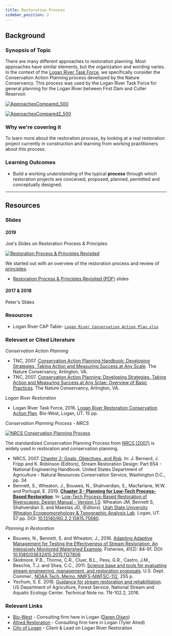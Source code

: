 ```yaml
---
title: Restoration Process
sidebar_position: 2
---
```


## Background

### Synopsis of Topic

There are many different approaches to restoration planning. Most approaches have similar elements, but the organization and wording varies. In the context of the [Logan River Task Force](/Course_Topics/WATS_5340/Project/Logan.html), we  specifically consider the Conservation Action Planning process developed by the Nature Conservancy. This process was used by the Logan River Task Force for general planning for the Logan River between First Dam and Cutler Reservoir. 

[![ApproachesCompared_500](/img/ApproachesCompared_500.png)](/img/ApproachesCompared.png)

[![ApproachesCompared2_500](/img/ApproachesCompared2_500.png)](/img/ApproachesCompared2.png)

### Why we're covering it

To learn more about the restoration process, by looking at a real restoration project currently in construction and learning from working practitioners about this process. 

### Learning Outcomes

* Build a working *understanding* of the typical **process** through which restoration projects are conceived, proposed, planned, permitted and conceptually designed. 

------
## Resources

### Slides


#### 2019

Joe's Slides on Restoration Process & Principles

[![Restoration Process & Principles Revisited](/img/lectures/2019_WATS5340_Week02.png)](https://s3-us-west-2.amazonaws.com/etalweb.joewheaton.org/Courses/WATS5340/2019/2_Restoration_Process%26Principles.pdf)

We started out with an overview of the restoration process and review of [principles](/Course_Topics/WATS_5340/Principles).

- [Restoration Process & Principles Revisited (PDF)](https://s3-us-west-2.amazonaws.com/etalweb.joewheaton.org/Courses/WATS5340/2019/2_Restoration_Process%26Principles.pdf) slides

#### 2017 & 2018

Peter's Slides

<GoogleSlides src="https://docs.google.com/presentation/d/e/2PACX-1vQHBau1JxUEdypuwXyMJfBes0zGgLoN3_0YhQMAegj9MikVRdWaUKJLHo6kX5ywI6a25gFcfMWFOW96/embed?start=false&loop=false&delayms=3000" width="550" height="400" />


###  Resources
- Logan River CAP Table- [`Logan River Conservation Action Plan.xlsx`](https://usu.box.com/s/bavz45cvba1eyg8exg4734hjq1i3epg3) 

### Relevant or Cited Literature

*Conservation Action Planning*
- TNC, 2007. [Conservation Action Planning Handbook: Developing Strategies, Taking Action and Measuring Success at Any Scale](https://usu.box.com/s/ay217s1bjvp41h8szh41m7pv0o75fmg6). The Nature Conservancy, Arlington, VA.
- TNC, 2007. [Conservation Action Planning: Developing Strategies, Taking Action and Measuring Success at Any Sclae: Overview of Basic Practices](https://usu.box.com/s/uv8q54sxt2zgdrhks7wve7bnom5gdwwx). The Nature Conservancy, Arlington, VA.

*Logan River Restoration*
- Logan River Task Force, 2016. [Logan River Restoration Conservation Action Plan](https://usu.box.com/s/g9sow7wmftsmdo1h9rkmm4mbqej32msn). Bio-West, Logan, UT. 15 pp.

*Conservation Planning Process - NRCS*


[![NRCS Conservation Planning Process](/img/nrcseprd.png)](https://www.nrcs.usda.gov/wps/portal/nrcs/main/national/technical/cp/)

The standardized Conservation Planning Process from [NRCS (2007)](https://www.nrcs.usda.gov/wps/portal/nrcs/detail/national/water/manage/restoration/?cid=stelprdb1044707) is widely used in restoration and conservation planning.

- NRCS, 2007. [Chapter 2: Goals, Objectives, and Risk](https://www.nrcs.usda.gov/wps/portal/nrcs/detail/national/water/manage/restoration/?cid=stelprdb1044707). In: J. Bernard, J. Fripp and K. Robinson (Editors), Stream Restoration Design: Part 654 - National Engineering Handbook. United States Department of Agriculture - Natural Resources Conservation Service, Washington D.C., pp. 34
- <a href="http://dx.doi.org/10.13140/RG.2.2.15815.75680" ><i class="fa fa-file-pdf-o" aria-hidden="true"></i></a> Bennett, S., Wheaton, J., Bouwes, N., Shahverdian, S., Macfarlane, W.W. and Portugal, E. 2019. **[Chapter 3 - Planning for Low-Tech Process-Based Restoration](http://dx.doi.org/10.13140/RG.2.2.15815.75680)**.  In: [Low-Tech Process-Based Restoration of Riverscapes: Design Manual - Version 1.0](http://lowtechpbr.restoratino.usu.edu/manual/chap03). Wheaton JM, Bennett S, Shahverdian S, and Maestas JD, (Editors). [Utah State University](http://restoration.usu.edu/) [Wheaton Ecogeomorphology & Topographic Analysis Lab](http://etal.joewheaton.org). Logan, UT.  57 pp. DOI: [10.13140/RG.2.2.15815.75680](http://dx.doi.org/10.13140/RG.2.2.15815.75680).

*Planning in Restoration*
- Bouwes, N., Bennett, S. and Wheaton, J., 2016. [Adapting Adaptive Management for Testing the Effectiveness of Stream Restoration: An Intensively Monitored Watershed Example](https://www.researchgate.net/publication/289526568_Adapting_Adaptive_Management_for_Testing_the_Effectiveness_of_Stream_Restoration_An_Intensively_Monitored). Fisheries, 41(2): 84-91. DOI: [10.1080/03632415.2015.1127806](http://dx.doi.org/10.1080/03632415.2015.1127806)
- Skidmore, P.B., Thorne, C.R., Cluer, B.L., Pess, G.R., Castro, J.M., Beechie, T.J. and Shea, C.C., 2011. [Science base and tools for evaluating stream engineering, management, and restoration proposals](https://www.webapps.nwfsc.noaa.gov/apex/f?p=275:1::::::). U.S. Dept. Commer., [NOAA Tech. Memo. NMFS-NWFSC-112](https://repository.library.noaa.gov/view/noaa/4020), 255 p.
- Yochum, S. E. 2016. [Guidance for stream restoration and rehabilitation](https://riversedgewest.org/sites/default/files/resource-center-documents/yochumusfs-nsaec-tn102-2gudncstrmrstrtnrhbltn.pdf). US Department of Agriculture, Forest Service, National Stream and Aquatic Ecology Center. Technical Note no. TN-102.2, 2016.


### Relevant Links


* [Bio-West](http://www.bio-west.com/) - Consulting firm here in Logan ([Daren Olsen](http://www.bio-west.com/personnel/darren-olsen/))
* [Allred Restoration](http://www.allred-restoration.com/) - Consulting firm here in Logan (Tyler Alred)
* [City of Logan](http://www.loganutah.org/) - Client & Lead on Logan River Restoration
